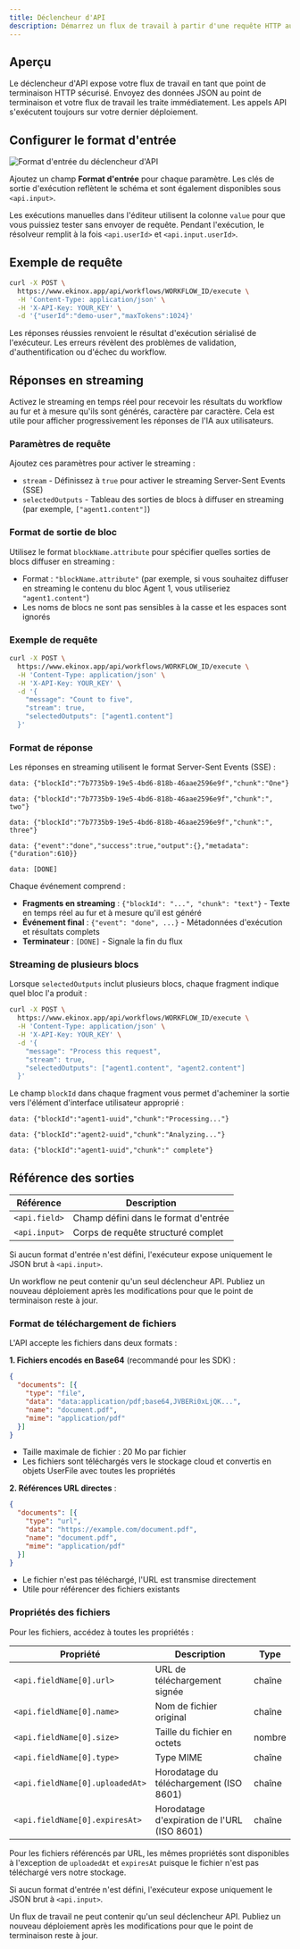 ```yaml
---
title: Déclencheur d'API
description: Démarrez un flux de travail à partir d'une requête HTTP authentifiée
---
```



## Aperçu

Le déclencheur d'API expose votre flux de travail en tant que point de terminaison HTTP sécurisé. Envoyez des données JSON au point de terminaison et votre flux de travail les traite immédiatement. Les appels API s'exécutent toujours sur votre dernier déploiement.

## Configurer le format d'entrée

<div className='flex justify-center my-6'>
  <Image
    src='/static/triggers/api-trigger-light.png'
    alt="Format d'entrée du déclencheur d'API"
    width={400}
    height={250}
    className='rounded-xl border border-border shadow-sm'
  />
</div>

Ajoutez un champ **Format d'entrée** pour chaque paramètre. Les clés de sortie d'exécution reflètent le schéma et sont également disponibles sous `<api.input>`.

Les exécutions manuelles dans l'éditeur utilisent la colonne `value` pour que vous puissiez tester sans envoyer de requête. Pendant l'exécution, le résolveur remplit à la fois `<api.userId>` et `<api.input.userId>`.

## Exemple de requête

```bash
curl -X POST \
  https://www.ekinox.app/api/workflows/WORKFLOW_ID/execute \
  -H 'Content-Type: application/json' \
  -H 'X-API-Key: YOUR_KEY' \
  -d '{"userId":"demo-user","maxTokens":1024}'
```

Les réponses réussies renvoient le résultat d'exécution sérialisé de l'exécuteur. Les erreurs révèlent des problèmes de validation, d'authentification ou d'échec du workflow.

## Réponses en streaming

Activez le streaming en temps réel pour recevoir les résultats du workflow au fur et à mesure qu'ils sont générés, caractère par caractère. Cela est utile pour afficher progressivement les réponses de l'IA aux utilisateurs.

### Paramètres de requête

Ajoutez ces paramètres pour activer le streaming :

- `stream` - Définissez à `true` pour activer le streaming Server-Sent Events (SSE)
- `selectedOutputs` - Tableau des sorties de blocs à diffuser en streaming (par exemple, `["agent1.content"]`)

### Format de sortie de bloc

Utilisez le format `blockName.attribute` pour spécifier quelles sorties de blocs diffuser en streaming :
- Format : `"blockName.attribute"` (par exemple, si vous souhaitez diffuser en streaming le contenu du bloc Agent 1, vous utiliseriez `"agent1.content"`)
- Les noms de blocs ne sont pas sensibles à la casse et les espaces sont ignorés

### Exemple de requête

```bash
curl -X POST \
  https://www.ekinox.app/api/workflows/WORKFLOW_ID/execute \
  -H 'Content-Type: application/json' \
  -H 'X-API-Key: YOUR_KEY' \
  -d '{
    "message": "Count to five",
    "stream": true,
    "selectedOutputs": ["agent1.content"]
  }'
```

### Format de réponse

Les réponses en streaming utilisent le format Server-Sent Events (SSE) :

```
data: {"blockId":"7b7735b9-19e5-4bd6-818b-46aae2596e9f","chunk":"One"}

data: {"blockId":"7b7735b9-19e5-4bd6-818b-46aae2596e9f","chunk":", two"}

data: {"blockId":"7b7735b9-19e5-4bd6-818b-46aae2596e9f","chunk":", three"}

data: {"event":"done","success":true,"output":{},"metadata":{"duration":610}}

data: [DONE]
```

Chaque événement comprend :
- **Fragments en streaming** : `{"blockId": "...", "chunk": "text"}` - Texte en temps réel au fur et à mesure qu'il est généré
- **Événement final** : `{"event": "done", ...}` - Métadonnées d'exécution et résultats complets
- **Terminateur** : `[DONE]` - Signale la fin du flux

### Streaming de plusieurs blocs

Lorsque `selectedOutputs` inclut plusieurs blocs, chaque fragment indique quel bloc l'a produit :

```bash
curl -X POST \
  https://www.ekinox.app/api/workflows/WORKFLOW_ID/execute \
  -H 'Content-Type: application/json' \
  -H 'X-API-Key: YOUR_KEY' \
  -d '{
    "message": "Process this request",
    "stream": true,
    "selectedOutputs": ["agent1.content", "agent2.content"]
  }'
```

Le champ `blockId` dans chaque fragment vous permet d'acheminer la sortie vers l'élément d'interface utilisateur approprié :

```
data: {"blockId":"agent1-uuid","chunk":"Processing..."}

data: {"blockId":"agent2-uuid","chunk":"Analyzing..."}

data: {"blockId":"agent1-uuid","chunk":" complete"}
```

## Référence des sorties

| Référence | Description |
|-----------|-------------|
| `<api.field>` | Champ défini dans le format d'entrée |
| `<api.input>` | Corps de requête structuré complet |

Si aucun format d'entrée n'est défini, l'exécuteur expose uniquement le JSON brut à `<api.input>`.

<Callout type="warning">
Un workflow ne peut contenir qu'un seul déclencheur API. Publiez un nouveau déploiement après les modifications pour que le point de terminaison reste à jour.
</Callout>

### Format de téléchargement de fichiers

L'API accepte les fichiers dans deux formats :

**1. Fichiers encodés en Base64** (recommandé pour les SDK) :

```json
{
  "documents": [{
    "type": "file",
    "data": "data:application/pdf;base64,JVBERi0xLjQK...",
    "name": "document.pdf",
    "mime": "application/pdf"
  }]
}
```

- Taille maximale de fichier : 20 Mo par fichier
- Les fichiers sont téléchargés vers le stockage cloud et convertis en objets UserFile avec toutes les propriétés

**2. Références URL directes** :

```json
{
  "documents": [{
    "type": "url",
    "data": "https://example.com/document.pdf",
    "name": "document.pdf",
    "mime": "application/pdf"
  }]
}
```

- Le fichier n'est pas téléchargé, l'URL est transmise directement
- Utile pour référencer des fichiers existants

### Propriétés des fichiers

Pour les fichiers, accédez à toutes les propriétés :

| Propriété | Description | Type |
|----------|-------------|------|
| `<api.fieldName[0].url>` | URL de téléchargement signée | chaîne |
| `<api.fieldName[0].name>` | Nom de fichier original | chaîne |
| `<api.fieldName[0].size>` | Taille du fichier en octets | nombre |
| `<api.fieldName[0].type>` | Type MIME | chaîne |
| `<api.fieldName[0].uploadedAt>` | Horodatage du téléchargement (ISO 8601) | chaîne |
| `<api.fieldName[0].expiresAt>` | Horodatage d'expiration de l'URL (ISO 8601) | chaîne |

Pour les fichiers référencés par URL, les mêmes propriétés sont disponibles à l'exception de `uploadedAt` et `expiresAt` puisque le fichier n'est pas téléchargé vers notre stockage.

Si aucun format d'entrée n'est défini, l'exécuteur expose uniquement le JSON brut à `<api.input>`.

<Callout type="warning">
Un flux de travail ne peut contenir qu'un seul déclencheur API. Publiez un nouveau déploiement après les modifications pour que le point de terminaison reste à jour.
</Callout>
